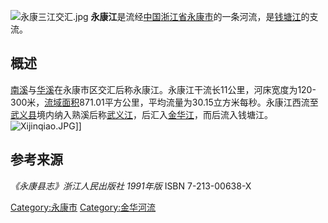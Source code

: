 {{NoteTA
|G1 = Unit
}}
[[File:永康三江交汇.jpg|thumb]]
'''永康江'''是流经[[中国|中国]][[浙江省|浙江省]][[永康市|永康市]]的一条河流，是[[钱塘江|钱塘江]]的支流。

== 概述 ==
[[南溪_(浙江省)|南溪]]与[[华溪|华溪]]在永康市区交汇后称永康江。永康江干流长11公里，河床宽度为120-300米，[[流域面积|流域面积]]871.01平方公里，平均流量为30.15立方米每秒。永康江西流至[[武义县|武义县]]境内纳入熟溪后称[[武义江|武义江]]，后汇入[[金华江|金华江]]，而后流入钱塘江。
[[File:Xijinqiao.JPG|thumb]]]]

== 参考来源 ==
''《永康县志》浙江人民出版社 1991年版'' ISBN 7-213-00638-X

{{Zhejiang-stub}}
{{金华市}}
{{钱塘江水系}}

[[Category:永康市|Category:永康市]]
[[Category:金华河流|Category:金华河流]]